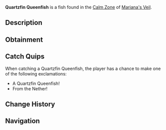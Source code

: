 {{FishInfobox
|image          = Quartzfin Queenfish.png
|rarity         = Common
|sea            = First Sea
|location       = [[Calm Zone]]
|sublocation    = 
|sources        = Fishing Rod
|radar_location = 
|xp             = 50
|weather        = Clear
|time           = Day
|season         = Summer
|bait           = Insect
|base_weight    = 40
|base_value     = 300
|weight_range   = 22
|base_chance    = 65
|base_resil     = 100
}}
'''Quartzfin Queenfish''' is a {{Rarity|Common}} fish found in the [[Calm Zone]] of [[Mariana's Veil]].

== Description ==
{{Description|A small, shimmering fish with quartz-like fins that sparkle in the light.|Bestiary Entry}}

== Obtainment ==
{{Description|Found in shallow, clear waters, especially on warm days.|Bestiary Hint}}
{{Fish Availability|
Mariana's Veil/Calm Zone
|top_rods      = 
Leviathan's Fang Rod\350452.35\73602.15;
No-Life Rod\342446.7\77153.06;
Trident Rod\341402.62\53411.8;
Free Spirit Rod\338865.2\53657.09;
Azure Of Lagoon\329286.35\53259.05;
Resourceful Rod\299142.08\54595.83;
Champions Rod\298769.16\56225.24;
Reinforced Rod\294282.64\53803.32;
Nocturnal Rod\202731.34\170821.24;
Fast Rod\305822.65\78013.63;
Seraphic Rod\317496.82\76849.33;
Tempest Rod\321952.07\74141.46;
Adventurer's Rod\219760.12\58325.5;
Plastic Rod\219341.67\55331.94;
Verdant Shear Rod\310958.03\65766.51;
Blazebringer Rod\310622.23\61939.07;
Challenger's Rod\309609.33\70341.16;
Zeus Rod\307824.87\65591;
Ethereal Prism Rod\306259.86\0;
Rod Of The Depths\302951.72\63937.11;
Rod Of The Forgotten Fang\302124.79\70174.25;
Volcanic Rod\300687.11\49817.89;
Depthseeker Rod\300268.03\60002.36;
Avalanche Rod\296465.5\53941.28;
Rod Of The Exalted One\296034.56\59934.76;
Steady Rod\158970.57\30298.96
|recommended   = No-Life Rod
}}

== Catch Quips ==
When catching a Quartzfin Queenfish, the player has a chance to make one of the following exclamations:
* A Quartzfin Queenfish!
* From the Nether!

== Change History ==
{{Change History|{{subst:Current Version}}}}

== Navigation ==
{{Fish Navbox|Calm Zone}}